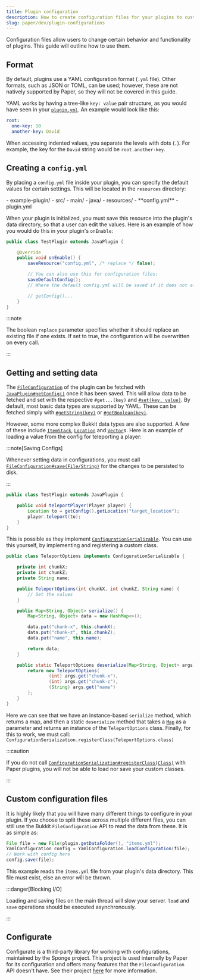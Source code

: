 ```yaml
---
title: Plugin configuration
description: How to create configuration files for your plugins to customize behavior.
slug: paper/dev/plugin-configurations
---
```



Configuration files allow users to change certain behavior and functionality of plugins. This guide will outline how to use them.

## Format

By default, plugins use a YAML configuration format (`.yml` file). Other formats, such as JSON or TOML, can be used;
however, these are not natively supported by Paper, so they will not be covered in this guide.

YAML works by having a tree-like `key: value` pair structure, as you would have seen in your [`plugin.yml`](/paper/dev/plugin-yml).
An example would look like this:

```yaml
root:
  one-key: 10
  another-key: David
```

When accessing indented values, you separate the levels with dots (`.`). For example, the key for the `David` string would be `root.another-key`.

## Creating a `config.yml`

By placing a `config.yml` file inside your plugin, you can specify the default values for certain settings.
This will be located in the `resources` directory:

<FileTree>
  - example-plugin/
    - src/
      - main/
        - java/
        - resources/
          - **config.yml**
          - plugin.yml
</FileTree>

When your plugin is initialized, you must save this resource into the plugin's data directory, so that a user can edit the values.
Here is an example of how you would do this in your plugin's `onEnable`:

```java title="TestPlugin.java"
public class TestPlugin extends JavaPlugin {

    @Override
    public void onEnable() {
        saveResource("config.yml", /* replace */ false);

        // You can also use this for configuration files:
        saveDefaultConfig();
        // Where the default config.yml will be saved if it does not already exist

        // getConfig()...
    }
}
```

:::note

The boolean `replace` parameter specifies whether it should replace an existing file if one exists.
If set to true, the configuration will be overwritten on every call.

:::

## Getting and setting data

The [`FileConfiguration`](jd:paper:org.bukkit.configuration.file.FileConfiguration) of the plugin can be fetched with
[`JavaPlugin#getConfig()`](jd:paper:org.bukkit.plugin.java.JavaPlugin#getConfig()) once it has been saved.
This will allow data to be fetched and set with the respective `#get...(key)` and
[`#set(key, value)`](jd:paper:org.bukkit.configuration.ConfigurationSection#set(java.lang.String,java.lang.Object)).
By default, most basic data types are supported by YAML. These can be fetched simply with
[`#getString(key)`](jd:paper:org.bukkit.configuration.ConfigurationSection#getString(java.lang.String)) or
[`#getBoolean(key)`](jd:paper:org.bukkit.configuration.ConfigurationSection#getBoolean(java.lang.String)).

However, some more complex Bukkit data types are also supported. A few of these include
[`ItemStack`](jd:paper:org.bukkit.inventory.ItemStack),
[`Location`](jd:paper:org.bukkit.Location) and [`Vector`](jd:paper:org.bukkit.util.Vector)s.
Here is an example of loading a value from the config for teleporting a player:

:::note[Saving Configs]

Whenever setting data in configurations, you must call
[`FileConfiguration#save(File/String)`](jd:paper:org.bukkit.configuration.file.FileConfiguration#save(java.io.File))
for the changes to be persisted to disk.

:::

```java title="TestPlugin.java"
public class TestPlugin extends JavaPlugin {

    public void teleportPlayer(Player player) {
        Location to = getConfig().getLocation("target_location");
        player.teleport(to);
    }
}
```

This is possible as they implement [`ConfigurationSerializable`](jd:paper:org.bukkit.configuration.serialization.ConfigurationSerializable).
You can use this yourself, by implementing and registering a custom class.

```java title="TeleportOptions.java"
public class TeleportOptions implements ConfigurationSerializable {

    private int chunkX;
    private int chunkZ;
    private String name;

    public TeleportOptions(int chunkX, int chunkZ, String name) {
        // Set the values
    }

    public Map<String, Object> serialize() {
        Map<String, Object> data = new HashMap<>();

        data.put("chunk-x", this.chunkX);
        data.put("chunk-z", this.chunkZ);
        data.put("name", this.name);

        return data;
    }

    public static TeleportOptions deserialize(Map<String, Object> args) {
        return new TeleportOptions(
                (int) args.get("chunk-x"),
                (int) args.get("chunk-z"),
                (String) args.get("name")
        );
    }
}
```

Here we can see that we have an instance-based `serialize` method, which returns a map, and then a static `deserialize`
method that takes a [`Map`](jd:java:java.util.Map) as a parameter and returns an instance
of the `TeleportOptions` class. Finally, for this to work, we must call:
`ConfigurationSerialization.registerClass(TeleportOptions.class)`

:::caution

If you do not call [`ConfigurationSerialization#registerClass(Class)`](jd:paper:org.bukkit.configuration.serialization.ConfigurationSerialization#registerClass(java.lang.Class))
with Paper plugins, you will not be able to load nor save your custom classes.

:::

## Custom configuration files

It is highly likely that you will have many different things to configure in your plugin. If you choose to split these
across multiple different files, you can still use the Bukkit `FileConfiguration` API to read the data from these.
It is as simple as:

```java
File file = new File(plugin.getDataFolder(), "items.yml");
YamlConfiguration config = YamlConfiguration.loadConfiguration(file);
// Work with config here
config.save(file);
```

This example reads the `items.yml` file from your plugin's data directory. This file must exist, else an error will be thrown.

:::danger[Blocking I/O]

Loading and saving files on the main thread will slow your server. `load` and `save` operations should be executed asynchronously.

:::

## Configurate

Configurate is a third-party library for working with configurations, maintained by the Sponge project. This project is
used internally by Paper for its configuration and offers many features that the `FileConfiguration` API doesn't have. See their project
[here](https://github.com/SpongePowered/Configurate) for more information.
